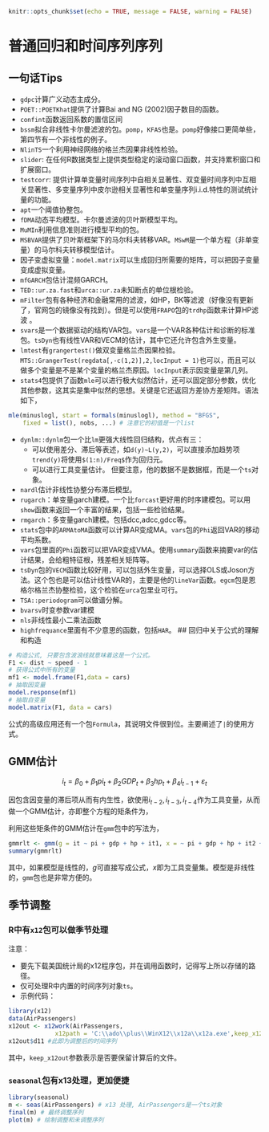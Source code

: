 ```r
knitr::opts_chunk$set(echo = TRUE, message = FALSE, warning = FALSE)
```
# 普通回归和时间序列序列 {#TS}
## 一句话Tips
- `gdpc`计算广义动态主成分。
- `POET::POETKhat`提供了计算Bai and NG (2002)因子数目的函数。
- `confint`函数返回系数的置信区间
- `bssm`拟合非线性卡尔曼滤波的包。`pomp`，`KFAS`也是。`pomp`好像接口更简单些，第四节有一个非线性的例子。
- `NlinTS`一个利用神经网络的格兰杰因果非线性检验。
-  `slider`: 在任何R数据类型上提供类型稳定的滚动窗口函数，并支持累积窗口和扩展窗口。
-  `testcorr`: 提供计算单变量时间序列中自相关显著性、双变量时间序列中互相关显著性、多变量序列中皮尔逊相关显著性和单变量序列i.i.d.特性的测试统计量的功能。  
- `apt`一个阈值协整包。
- `fDMA`动态平均模型。卡尔曼滤波的贝叶斯模型平均。
- `MuMIn`利用信息准则进行模型平均的包。
- `MSBVAR`提供了贝叶斯框架下的马尔科夫转移VAR。`MSwM `是一个单方程（非单变量）的马尔科夫转移模型估计。
- 因子变虚拟变量：`model.matrix`可以生成回归所需要的矩阵，可以把因子变量变成虚拟变量。
- `mfGARCH`包估计混频GARCH。
- `TED::ur.za.fast`和`urca::ur.za`未知断点的单位根检验。 
- `mFilter`包有各种经济和金融常用的滤波，如HP，BK等滤波（好像没有更新了，官网包的镜像没有找到）。但是可以使用`FRAPO`包的`trdhp`函数来计算HP滤波 。
- `svars`是一个数据驱动的结构VAR包。`vars`是一个VAR各种估计和诊断的标准包。`tsDyn`也有线性VAR和VECM的估计，其中它还允许包含外生变量。
- `lmtest`有`grangertest()`做双变量格兰杰因果检验。`MTS::GrangerTest(regdata[,-c(1,2)],2,locInput = 1)`也可以，而且可以做多个变量是不是某个变量的格兰杰原因。`locInput`表示因变量是第几列。
- `stats4`包提供了函数`mle`可以进行极大似然估计，还可以固定部分参数，优化其他参数，这其实是集中似然的思想。关键是它还返回方差协方差矩阵。语法如下，
```r
mle(minuslogl, start = formals(minuslogl), method = "BFGS",
    fixed = list(), nobs, ...) # 注意它的初值是一个list
```

- `dynlm::dynlm`包一个比`lm`更强大线性回归结构，优点有三：
    - 可以使用差分、滞后等表述，如`d(y)~L(y,2)`，可以直接添加趋势项`trend(y)`将使用`$(1:n)/Freq$`作为回归元。
    - 可以进行工具变量估计。
但要注意，他的数据不是数据框，而是一个`ts`对象。 

- `nardl`估计非线性协整分布滞后模型。
- `rugarch`：单变量garch建模。一个比`forcast`更好用的时序建模包。可以用`show`函数来返回一个丰富的结果，包括一些检验结果。
- `rmgarch`：多变量garch建模。包括dcc,adcc,gdcc等。
- `stats`包中的`ARMAtoMA`函数可以计算AR变成MA。`vars`包的`Phi`返回VAR的移动平均系数。
- `vars`包里面的`Phi`函数可以把VAR变成VMA。使用`summary`函数来摘要var的估计结果，会给粗特征根，残差相关矩阵等。
- `tsDyn`包的`VECM`函数比较好用，可以包括外生变量，可以选择OLS或Joson方法。这个包也是可以估计线性VAR的，主要是他的`lineVar`函数。`egcm`包是恩格尔格兰杰协整检验，这个检验在`urca`包里业可行。
- `TSA::periodogram`可以做谱分解。
- `bvarsv`时变参数var建模
- `nls`非线性最小二乘法函数
- `highfrequance`里面有不少意思的函数，包括`HAR`。
## 回归中关于公式的理解和构造
```r
# 构造公式, 只要包含波浪线就意味着这是一个公式。
F1 <- dist ~ speed - 1
# 获得公式中所有的变量
mf1 <- model.frame(F1,data = cars)
# 抽取因变量
model.response(mf1)
# 抽取自变量
model.matrix(F1, data = cars)
```
公式的高级应用还有一个包`Formula`，其说明文件很到位。主要阐述了`|`的使用方式。

## GMM估计

$$
i _t =\beta_0 + \beta_1pi_t + \beta_2GDP_t + \beta_3hp_t + \beta_4i_{t-1} + \varepsilon_t
$$

因包含因变量的滞后项从而有内生性，欲使用$i_{t-2},i_{t-3},i_{t-4}$作为工具变量，从而做一个GMM估计，亦即整个方程的矩条件为，

\begin{align}
E(pi_t\varepsilon_t) = 0\\

E(GDP_t\varepsilon_t) = 0\\

E(hp_t\varepsilon_t) = 0\\

E(i_{t-2}\varepsilon_t) = 0\\

E(i_{t-3}\varepsilon_t) = 0\\

E(i_{t-4}\varepsilon_t) = 0
\end{align}


利用这些矩条件的GMM估计在`gmm`包中的写法为，
```r
gmmrlt <- gmm(g = it ~ pi + gdp + hp + it1, x = ~ pi + gdp + hp + it2 + it3 + it4,data = dwg0)
summary(gmmrlt)
```
其中，如果模型是线性的，$g$可直接写成公式，$x$即为工具变量集。模型是非线性的，`gmm`包也是非常方便的。

## 季节调整
### R中有`x12`包可以做季节处理
注意：

- 要先下载美国统计局的x12程序包，并在调用函数时，记得写上所以存储的路径。
- 仅可处理R中内置的时间序列对象`ts`。
- 示例代码：
```r
library(x12)
data(AirPassengers)
x12out <- x12work(AirPassengers,
             x12path = 'C:\\ado\\plus\\WinX12\\x12a\\x12a.exe',keep_x12out = FALSE)
x12out$d11 #此即为调整后的时间序列
```
其中，`keep_x12out`参数表示是否要保留计算后的文件。

### `seasonal`包有x13处理，更加便捷
```r
library(seasonal)
m <- seas(AirPassengers) # x13 处理, AirPassengers是一个ts对象
final(m) # 最终调整序列
plot(m) # 绘制调整和未调整序列
```

